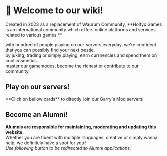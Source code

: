 
# 👋 Welcome to our wiki!
<Callout type="info" emoji="ℹ️">
   Created in 2023 as a replacement of Waurum Community, **Holtyx Games is an international community which offers online platforms and services related to various games.**
</Callout>

<ColorText text="➤ Meet new friends:" class="font-semibold text-orange-400" /> with hundred of people playing on our servers everyday, we're confident that you can possibly find your next bestie.  
<ColorText text="➤ Make yourself recognizable:" class="font-semibold text-orange-400" /> by juking, trading or simply playing, earn currnencies and spend them on cool cosmetics.  
<ColorText text="➤ Set some objectives:" class="font-semibold text-orange-400" /> master our gamemodes, become the richest or contribute to our community.

<Cards>
  <Card title="🌐 Learn more" href="#" />
  <Card title="🧡 Support us" href="https://shop.holtyx.com/" />
  <Card title="🔔 Join our Discord" href="https://discord.gg/holtyx" />
</Cards>

## Play on our servers!
<Callout type="info" emoji="ℹ️">
   **Click on bellow cards** to directly join our Garry's Mod servers!
</Callout>

<Cards>
  <Card title="🐻 Pedobear" href="steam://connect/57.128.22.118:27005" />
  <Card title="🪑 Prop Hunt" href="steam://connect/57.128.22.118:27015" />
  <Card title="💀 Deathrun [July 2024]" href="#" />
  <Card title="🌊 Surf [August 2024]" href="#" />
  <Card title="🔫 gRoyale [Q4 2024]" href="#" />
  <Card title="☄️gMMO [Q4 2024]" href="#" />
</Cards>

## Become an Alumni!
**Alumnis are responsible for maintaining, moderating and updating this website.**  
Whether you are fluent with multiple languages, creative or simply wanna help, we definitely have a spot for you!  
*Use following button to be redirected to Alumni applications.*
<Cards>
  <Card title="ℹ️ Available soon..." href="#" />
</Cards>

